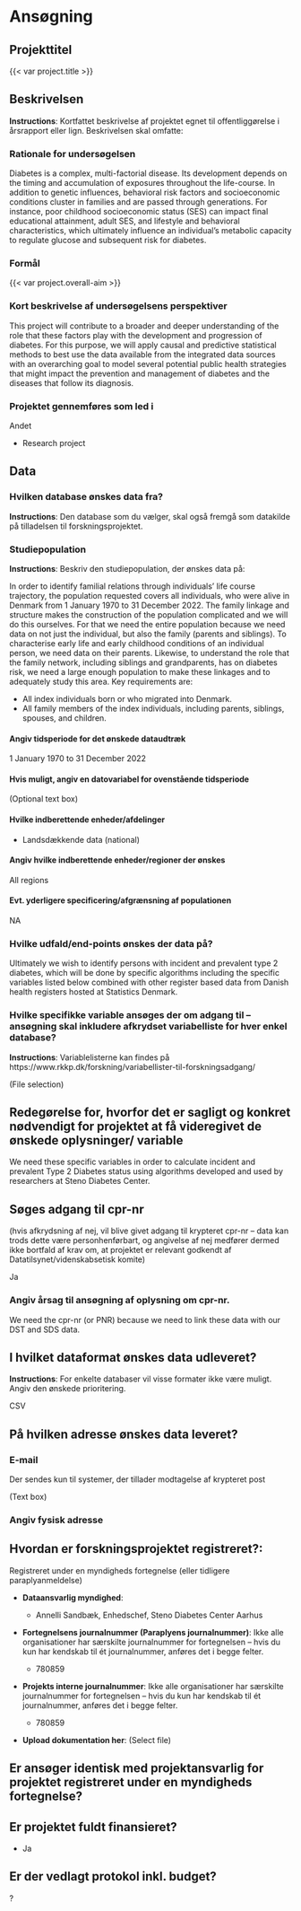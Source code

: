# Ansøgning

## Projekttitel

<!-- (Text box)  -->

{{< var project.title >}}

## Beskrivelsen

::: content-hidden
**Instructions**: Kortfattet beskrivelse af projektet egnet til
offentliggørelse i årsrapport eller lign. Beskrivelsen skal omfatte:
:::

### Rationale for undersøgelsen

<!-- (Text box) -->

Diabetes is a complex, multi-factorial disease. Its development depends
on the timing and accumulation of exposures throughout the life-course.
In addition to genetic influences, behavioral risk factors and
socioeconomic conditions cluster in families and are passed through
generations. For instance, poor childhood socioeconomic status (SES) can
impact final educational attainment, adult SES, and lifestyle and
behavioral characteristics, which ultimately influence an individual's
metabolic capacity to regulate glucose and subsequent risk for diabetes.

### Formål

<!-- (Text box) -->

{{< var project.overall-aim >}}

### Kort beskrivelse af undersøgelsens perspektiver

<!-- (Text box) -->

This project will contribute to a broader and deeper understanding of
the role that these factors play with the development and progression of
diabetes. For this purpose, we will apply causal and predictive
statistical methods to best use the data available from the integrated
data sources with an overarching goal to model several potential public
health strategies that might impact the prevention and management of
diabetes and the diseases that follow its diagnosis.

### Projektet gennemføres som led i

<!-- (Selection) -->

Andet

-   Research project

## Data

### Hvilken database ønskes data fra?

::: content-hidden
**Instructions**: Den database som du vælger, skal også fremgå som
datakilde på tilladelsen til forskningsprojektet.
:::

<!-- (Selection) -->

### Studiepopulation

::: content-hidden
**Instructions**: Beskriv den studiepopulation, der ønskes data på:
:::

In order to identify familial relations through individuals' life course
trajectory, the population requested covers all individuals, who were
alive in Denmark from 1 January 1970 to 31 December 2022. The family
linkage and structure makes the construction of the population
complicated and we will do this ourselves. For that we need the entire
population because we need data on not just the individual, but also the
family (parents and siblings). To characterise early life and early
childhood conditions of an individual person, we need data on their
parents. Likewise, to understand the role that the family network,
including siblings and grandparents, has on diabetes risk, we need a
large enough population to make these linkages and to adequately study
this area. Key requirements are:

-   All index individuals born or who migrated into Denmark.
-   All family members of the index individuals, including parents,
    siblings, spouses, and children.

#### Angiv tidsperiode for det ønskede dataudtræk

<!-- (Date range) -->

1 January 1970 to 31 December 2022

#### Hvis muligt, angiv en datovariabel for ovenstående tidsperiode

(Optional text box)

#### Hvilke indberettende enheder/afdelinger

<!-- (Selection) -->

-   Landsdækkende data (national)

#### Angiv hvilke indberettende enheder/regioner der ønskes

<!-- (Text box) -->

All regions

#### Evt. yderligere specificering/afgrænsning af populationen

<!-- (Text box) -->

NA

### Hvilke udfald/end-points ønskes der data på?

<!-- (Text box) -->

Ultimately we wish to identify persons with incident and prevalent type
2 diabetes, which will be done by specific algorithms including the
specific variables listed below combined with other register based data
from Danish health registers hosted at Statistics Denmark.

### Hvilke specifikke variable ansøges der om adgang til -- ansøgning skal inkludere afkrydset variabelliste for hver enkel database?

::: content-hidden
**Instructions**: Variablelisterne kan findes på
https://www.rkkp.dk/forskning/variabellister-til-forskningsadgang/
:::

(File selection)

## Redegørelse for, hvorfor det er sagligt og konkret nødvendigt for projektet at få videregivet de ønskede oplysninger/ variable

<!-- (Text box) -->

We need these specific variables in order to calculate incident and
prevalent Type 2 Diabetes status using algorithms developed and used by
researchers at Steno Diabetes Center.

## Søges adgang til cpr-nr

(hvis afkrydsning af nej, vil blive givet adgang til krypteret cpr-nr --
data kan trods dette være personhenførbart, og angivelse af nej medfører
dermed ikke bortfald af krav om, at projektet er relevant godkendt af
Datatilsynet/videnskabsetisk komite)

<!-- (Selection) -->

Ja

### Angiv årsag til ansøgning af oplysning om cpr-nr.

We need the cpr-nr (or PNR) because we need to link these data with our
DST and SDS data.

## I hvilket dataformat ønskes data udleveret?

::: content-hidden
**Instructions**: For enkelte databaser vil visse formater ikke være
muligt. Angiv den ønskede prioritering.
:::

<!-- (Selection, 1 to 5 boxes) -->

CSV

## På hvilken adresse ønskes data leveret?

### E-mail

Der sendes kun til systemer, der tillader modtagelse af krypteret post

(Text box)

### Angiv fysisk adresse

## Hvordan er forskningsprojektet registreret?:

<!-- (Selection) -->

Registreret under en myndigheds fortegnelse (eller tidligere
paraplyanmeldelse)

-   **Dataansvarlig myndighed**:

    -   Annelli Sandbæk, Enhedschef, Steno Diabetes Center Aarhus

-   **Fortegnelsens journalnummer (Paraplyens journalnummer)**: Ikke
    alle organisationer har særskilte journalnummer for fortegnelsen --
    hvis du kun har kendskab til ét journalnummer, anføres det i begge
    felter.

    -   780859

-   **Projekts interne journalnummer**: Ikke alle organisationer har
    særskilte journalnummer for fortegnelsen -- hvis du kun har kendskab
    til ét journalnummer, anføres det i begge felter.

    -   780859

-   **Upload dokumentation her**: (Select file)

## Er ansøger identisk med projektansvarlig for projektet registreret under en myndigheds fortegnelse?

## Er projektet fuldt finansieret?

-   Ja

## Er der vedlagt protokol inkl. budget?

?

